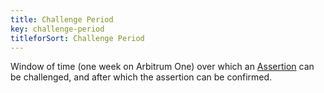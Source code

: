 ```yaml
---
title: Challenge Period
key: challenge-period
titleforSort: Challenge Period
---
```


Window of time (one week on Arbitrum One) over which an [Assertion](/intro/glossary#assertion) can be challenged, and after which the assertion can be
confirmed.
